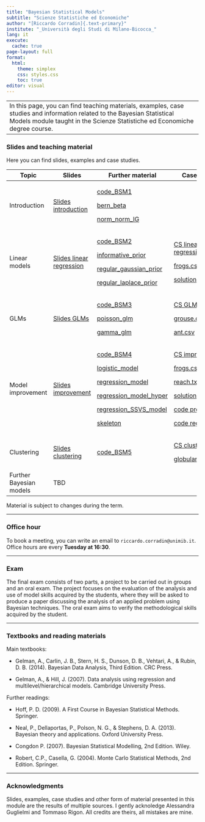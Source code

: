 ```yaml
---
title: "Bayesian Statistical Models"
subtitle: "Scienze Statistiche ed Economiche"
author: "[Riccardo Corradin]{.text-primary}"
institute: "_Università degli Studi di Milano-Bicocca_"
lang: it
execute:
  cache: true
page-layout: full
format:
  html:
    theme: simplex
    css: styles.css
    toc: true
editor: visual
---
```


+--------------------------------------------------------------------------------------------------------------------------------------------------------------------------------------------------------+
| In this page, you can find teaching materials, examples, case studies and information related to the Bayesian Statistical Models module taught in the Scienze Statistiche ed Economiche degree course. |
+--------------------------------------------------------------------------------------------------------------------------------------------------------------------------------------------------------+

### Slides and teaching material

Here you can find slides, examples and case studies.

+-------------------------+---------------------------------------------------+-------------------------------------------------------------+-------------------------------------------------------+
| Topic                   | Slides                                            | Further material                                            | Case studies                                          |
+=========================+===================================================+=============================================================+=======================================================+
| Introduction            | [Slides introduction](slides/intro.pdf)           | [code_BSM1](code/code_BSM1.R)                               |                                                       |
|                         |                                                   |                                                             |                                                       |
|                         |                                                   | [bern_beta](code/bernoulli_beta.stan)                       |                                                       |
|                         |                                                   |                                                             |                                                       |
|                         |                                                   | [norm_norm_IG](code/normal_normal_gamma.stan)               |                                                       |
+-------------------------+---------------------------------------------------+-------------------------------------------------------------+-------------------------------------------------------+
| Linear models           | [Slides linear regression](slides/linear_reg.pdf) | [code_BSM2](code/code_BSM2.R)                               | [CS linear regression](cs_files/CSfrogs.pdf)          |
|                         |                                                   |                                                             |                                                       |
|                         |                                                   | [informative_prior](code/regression_informative_prior.stan) | [frogs.csv](cs_files/frogs.csv)                       |
|                         |                                                   |                                                             |                                                       |
|                         |                                                   | [regular_gaussian_prior](code/regular_gaussian_prior.stan)  | [solution](code/CS_frogs.R)                           |
|                         |                                                   |                                                             |                                                       |
|                         |                                                   | [regular_laplace_prior](code/regular_laplace_prior.stan)    |                                                       |
+-------------------------+---------------------------------------------------+-------------------------------------------------------------+-------------------------------------------------------+
| GLMs                    | [Slides GLMs](slides/GLM.pdf)                     | [code_BSM3](code/code_BSM3.R)                               | [CS GLMM](cs_files/CSglm.pdf)                         |
|                         |                                                   |                                                             |                                                       |
|                         |                                                   | [poisson_glm](code/poisson_glm.stan)                        | [grouse.csv](cs_files/grouse.csv)                     |
|                         |                                                   |                                                             |                                                       |
|                         |                                                   | [gamma_glm](code/gamma_glm.stan)                            | [ant.csv](cs_files/ant.csv)                           |
+-------------------------+---------------------------------------------------+-------------------------------------------------------------+-------------------------------------------------------+
| Model improvement       | [Slides improvement](slides/improvement.pdf)      | [code_BSM4](code/code_BSM4.R)                               | [CS improvement](cs_files/CSimprovement.pdf)          |
|                         |                                                   |                                                             |                                                       |
|                         |                                                   | [logistic_model](code/logistic_model.stan)                  | [frogs.csv](cs_files/frogs.csv)                       |
|                         |                                                   |                                                             |                                                       |
|                         |                                                   | [regression_model](code/regression_model.stan)              | [reach.txt](cs_files/reach.txt)                       |
|                         |                                                   |                                                             |                                                       |
|                         |                                                   | [regression_model_hyper](code/regression_model_hyper.stan)  | [solution](cs_files/codice_CSimprovement.R)           |
|                         |                                                   |                                                             |                                                       |
|                         |                                                   | [regression_SSVS_model](code/regression_SSVS_model.stan)    | [code probit SpSl](cs_files/probit_SpSl.stan)         |
|                         |                                                   |                                                             |                                                       |
|                         |                                                   | [skeleton](code/skeleton4.R)                                | [code regression](cs_files/regression.stan)           |
+-------------------------+---------------------------------------------------+-------------------------------------------------------------+-------------------------------------------------------+
| Clustering              | [Slides clustering](slides/clustering.pdf)        | [code_BSM5](code/code_BSM5.R)                               | [CS clustering](cs_files/CSclustering.pdf)            |
|                         |                                                   |                                                             |                                                       |
|                         |                                                   |                                                             | [globular_cluster.txt](cs_files/globular_cluster.txt) |
+-------------------------+---------------------------------------------------+-------------------------------------------------------------+-------------------------------------------------------+
| Further Bayesian models | TBD                                               |                                                             |                                                       |
+-------------------------+---------------------------------------------------+-------------------------------------------------------------+-------------------------------------------------------+

Material is subject to changes during the term.

------------------------------------------------------------------------

### Office hour

To book a meeting, you can write an email to `riccardo.corradin@unimib.it`. Office hours are every **Tuesday at 16:30**.

------------------------------------------------------------------------

### Exam

The final exam consists of two parts, a project to be carried out in groups and an oral exam. The project focuses on the evaluation of the analysis and use of model skills acquired by the students, where they will be asked to produce a paper discussing the analysis of an applied problem using Bayesian techniques. The oral exam aims to verify the methodological skills acquired by the student.

------------------------------------------------------------------------

### Textbooks and reading materials

Main textbooks:

-   Gelman, A., Carlin, J. B., Stern, H. S., Dunson, D. B., Vehtari, A., & Rubin, D. B. (2014). Bayesian Data Analysis, Third Edition. CRC Press.

-   Gelman, A., & Hill, J. (2007). Data analysis using regression and multilevel/hierarchical models. Cambridge University Press.

Further readings:

-   Hoff, P. D. (2009). A First Course in Bayesian Statistical Methods. Springer.

-   Neal, P., Dellaportas, P., Polson, N. G., & Stephens, D. A. (2013). Bayesian theory and applications. Oxford University Press.

-   Congdon P. (2007). Bayesian Statistical Modelling, 2nd Edition. Wiley.

-   Robert, C.P., Casella, G. (2004). Monte Carlo Statistical Methods, 2nd Edition. Springer.

------------------------------------------------------------------------

### Acknowledgments

Slides, examples, case studies and other form of material presented in this module are the results of multiple sources. I gently acknoledge Alessandra Guglielmi and Tommaso Rigon. All credits are theirs, all mistakes are mine.
